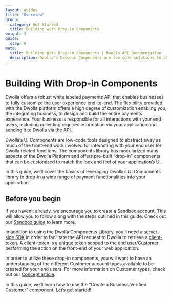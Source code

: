 ```yaml
---
layout: guides
title: "Overview"
group:
  category: Get Started
  title: Building with Drop-in Components
weight: 3
guide:
  step: 0
meta:
  title: Building With Drop-in Components | Dwolla API Documentation
  description: Dwolla’s Drop-in Components are low-code solutions to abstract away the complexity of integrating with a payment API and act as a shortcut to completing a payment integration.
---
```



# Building With Drop-in Components

Dwolla offers a robust white labeled payments API that enables businesses to fully customize the user experience end-to-end. The flexibility provided with the Dwolla platform offers a high degree of customization enabling you, the integrating business, to design and build the entire payments experience. Your business is responsible for all interactions with your end users, including collecting required information via your application and sending it to Dwolla via [the API](https://developers.dwolla.com/api-reference).

Dwolla’s UI Components are low-code tools designed to abstract away as much of the front-end work involved for interacting with your end user for Dwolla related functions. The components library has modularized many aspects of the Dwolla Platform and offers pre-built “drop-in” components that can be customized to match the look and feel of your application’s UI.

In this guide, we’ll cover the basics of leveraging Dwolla’s UI Components library to drop-in a wide range of payment functionalities into your application.

<InlineCTA
  icon={conceptIcon}
  text="For more information on Dwolla’s UI Components library, reference our Concept article which covers the library and the list of supported components in full detail."
  href="/concepts/drop-in-components/"
/>

## Before you begin

If you haven’t already, we encourage you to create a <span><ContentTooltip preset="sandbox">Sandbox</ContentTooltip></span> account. This will allow you to follow along with the steps outlined in this guide. Check out our [Sandbox guide](/guides/sandbox/) to learn more.

In addition to using the Dwolla Components Library, you’ll need a [server-side SDK](/sdks-tools) in order to facilitate the API request to Dwolla to retrieve a [client-token](https://developers.dwolla.com/api-reference/drop-in-components/create-client-token). A client-token is a unique token scoped to the end user/Customer performing the action on the front-end of your web application.

In order to utilize these drop-in components, you will want to have an understanding of the different Customer account types available to be created for your end users. For more information on Customer types, c​heck out our [Concept article](/concepts/customer-types/).

In this guide, we’ll learn how to use the “Create a Business Verified Customer” component. Let’s get started!
